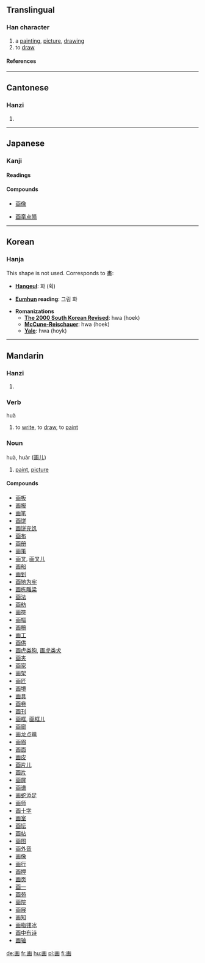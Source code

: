 {{see|畫}}

==Translingual==
===Han character===
{{Han char|rn=102|rad=田|as=03|sn=8|four=|canj=一山田 (MUW)}}
# a [[painting]], [[picture]], [[drawing]]
# to [[draw]]
====References====
{{Han ref|kx=0759.080|dkj=21739|dj=1169.080|hdz=42530.050|uh=753B|ud=30011}}
----

==Cantonese==
===Hanzi===
{{yue-hanzi|jyut=|y=[[wa2]], [[waak6]]}}
# {{defn|Cantonese}}
----
== Japanese ==
===Kanji===
{{ja-kanji|grade=2|rs=田03}}
====Readings====
{{ja-readings|on=[[が]] (ga), [[かく]] (kaku)|kun=[[かぎる]] (kagiru), [[はかる]] (hakaru), [[はかりごと]] (hakarigoto)}}


====Compounds====
{{top4}}
*[[画像]]
{{mid4}}
*[[画竜点睛]]
{{mid4}}
{{mid4}}
{{bottom}}
----
==Korean==
===Hanja===
This shape is not used. Corresponds to <span lang="ko">畵</span>:

* '''[[Hangeul]]''': 화 (획)

* '''[[Eumhun]] reading''': 그림 화

* '''Romanizations'''
** '''[[The 2000 South Korean Revised Romanization|The 2000 South Korean Revised]]''': hwa (hoek)
** '''[[McCune-Reischauer]]''': hwa (hoek)
** '''[[Yale]]''': hwa (hoyk)
----
==Mandarin==
===Hanzi===
{{cmn-hanzi|tra=畫|pin=[[huà]] ([[hua4]]), [[zhèn]] ([[zhen4]])|wg=[[hua4|hua<sup>4</sup>]], [[chen4|chen<sup>4</sup>]]|y=}}
# {{defn|Mandarin}}

===Verb===
huà

# to [[write]], to [[draw]], to [[paint]]

===Noun===
huà, huàr ([[画儿]])

# [[paint]], [[picture]]

====Compounds====
*[[画板]]
*[[画报]]
*[[画笔]]
*[[画饼]]
*[[画饼充饥]]
*[[画布]]
*[[画册]]
*[[画策]]
*[[画叉]], [[画叉儿]]
*[[画船]]
*[[画到]]
*[[画地为牢]]
*[[画栋雕梁]]
*[[画法]]
*[[画舫]]
*[[画符]]
*[[画幅]]
*[[画稿]]
*[[画工]]
*[[画供]]
*[[画虎类狗]], [[画虎类犬]]
*[[画夹]]
*[[画家]]
*[[画架]]
*[[画匠]]
*[[画境]]
*[[画具]]
*[[画卷]]
*[[画刊]]
*[[画框]], [[画框儿]]
*[[画廊]]
*[[画龙点睛]]
*[[画眉]]
*[[画面]]
*[[画皮]]
*[[画片儿]]
*[[画片]]
*[[画屏]]
*[[画谱]]
*[[画蛇添足]]
*[[画师]]
*[[画十字]]
*[[画室]]
*[[画坛]]
*[[画帖]]
*[[画图]]
*[[画外音]]
*[[画像]]
*[[画行]]
*[[画押]]
*[[画页]]
*[[画一]]
*[[画苑]]
*[[画院]]
*[[画展]]
*[[画知]]
*[[画脂镂冰]]
*[[画中有诗]]
*[[画轴]]

[[de:画]]
[[fr:画]]
[[hu:画]]
[[pl:画]]
[[fi:画]]